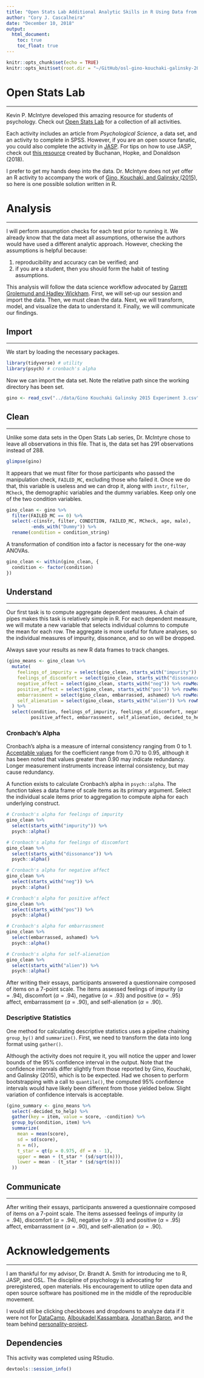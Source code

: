 ```yaml
---
title: "Open Stats Lab Additional Analytic Skills in R Using Data from Gino, Kouchaki, and Galinsky (2015)"
author: "Cory J. Cascalheira"
date: "December 10, 2018"
output:
  html_document:
    toc: true
    toc_float: true
---
```


```r
knitr::opts_chunk$set(echo = TRUE)
knitr::opts_knit$set(root.dir = "~/GitHub/osl-gino-kouchaki-galinsky-2015/src")
```

# Open Stats Lab
___
Kevin P. McIntyre developed this amazing resource for students of psychology. Check out [Open Stats Lab](https://sites.trinity.edu/osl/) for a collection of all activities.

Each activity includes an article from *Psychological Science*, a data set, and an activity to complete in SPSS. However, if you are an open source fanatic, you could also complete the activity in [JASP](https://jasp-stats.org/). For tips on how to use JASP, check out [this resource](https://osf.io/t56kg/) created by Buchanan, Hopke, and Donaldson (2018).

I prefer to get my hands deep into the data. Dr. McIntyre does not *yet* offer an R activity to accompany the work of [Gino, Kouchaki, and Galinsky (2015)](https://journals.sagepub.com/stoken/default+domain/6XgDSfr6ZHSDs47tx5bu/full), so here is one possible solution written in R.

# Analysis
___
I will perform assumption checks for each test prior to running it. We already know that the data meet all assumptions, otherwise the authors would have used a different analytic approach. However, checking the assumptions is helpful because:

1. reproducibility and accuracy can be verified; and
2. if you are a student, then you should form the habit of testing assumptions.

This analysis will follow the data science workflow advocated by [Garrett Grolemund and Hadley Wickham](https://r4ds.had.co.nz/introduction.html). First, we will set-up our session and import the data. Then, we must clean the data. Next, we will transform, model, and visualize the data to understand it. Finally, we will communicate our findings.

## Import
___
We start by loading the necessary packages.

```r
library(tidyverse) # utility
library(psych) # cronbach's alpha
```

Now we can import the data set. Note the relative path since the working directory has been set.

```r
gino <- read_csv("../data/Gino Kouchaki Galinsky 2015 Experiment 3.csv")
```

## Clean
___
Unlike some data sets in the Open Stats Lab series, Dr. McIntyre chose to leave all observations in this file. That is, the data set has 291 observations instead of 288. 

```r
glimpse(gino)
```

It appears that we must filter for those participants who passed the manipulation check, `FAILED_MC`, excluding those who failed it. Once we do that, this variable is useless and we can drop it, along with `instr`, `filter`, `MCheck`, the demographic variables and the dummy variables. Keep only one of the two condition variables.

```r
gino_clean <- gino %>%
  filter(FAILED_MC == 0) %>%
  select(-c(instr, filter, CONDITION, FAILED_MC, MCheck, age, male),
         -ends_with("Dummy")) %>%
  rename(condition = condition_string)
```

A transformation of condition into a factor is necessary for the one-way ANOVAs.

```r
gino_clean <- within(gino_clean, {
  condition <- factor(condition)
})
```

## Understand
___
Our first task is to compute aggregate dependent measures. A chain of pipes makes this task is relatively simple in R. For each dependent measure, we will mutate a new variable that selects individual columns to compute the mean for each row. The aggregate is more useful for future analyses, so the individual measures of impurity, dissonance, and so on will be dropped.

Always save your results as new R data frames to track changes.

```r
(gino_means <- gino_clean %>%
  mutate(
    feelings_of_impurity = select(gino_clean, starts_with("impurity")) %>% rowMeans(),
    feelings_of_discomfort = select(gino_clean, starts_with("dissonance")) %>% rowMeans(),
    negative_affect = select(gino_clean, starts_with("neg")) %>% rowMeans(),
    positive_affect = select(gino_clean, starts_with("pos")) %>% rowMeans(),
    embarrassment = select(gino_clean, embarrassed, ashamed) %>% rowMeans(),
    self_alienation = select(gino_clean, starts_with("alien")) %>% rowMeans()
  ) %>%
  select(condition, feelings_of_impurity, feelings_of_discomfort, negative_affect,
         positive_affect, embarrassment, self_alienation, decided_to_help))
```

### Cronbach's Alpha

Cronbach's alpha is a measure of internal consistency ranging from 0 to 1. [Acceptable values](https://www.ncbi.nlm.nih.gov/pmc/articles/PMC4205511/) for the coefficient range from 0.70 to 0.95, although it has been noted that values greater than 0.90 may indicate redundancy. Longer measurement instruments increase internal consistency, but may cause redundancy.

A function exists to calculate Cronbach's alpha in `psych::alpha`. The function takes a data frame of scale items as its primary argument. Select the individual scale items prior to aggregation to compute alpha for each underlying construct.

```r
# Cronbach's alpha for feelings of impurity
gino_clean %>%
  select(starts_with("impurity")) %>%
  psych::alpha()

# Cronbach's alpha for feelings of discomfort
gino_clean %>%
  select(starts_with("dissonance")) %>%
  psych::alpha()

# Cronbach's alpha for negative affect
gino_clean %>%
  select(starts_with("neg")) %>%
  psych::alpha()

# Cronbach's alpha for positive affect
gino_clean %>%
  select(starts_with("pos")) %>%
  psych::alpha()

# Cronbach's alpha for embarrassment
gino_clean %>%
  select(embarrassed, ashamed) %>%
  psych::alpha()

# Cronbach's alpha for self-alienation
gino_clean %>%
  select(starts_with("alien")) %>%
  psych::alpha()
```

After writing their essays, participants answered a questionnaire composed of items on a 7-point scale. The items assessed feelings of impurity ($\alpha = .94$), discomfort ($\alpha = .94$), negative ($\alpha = .93$) and positive ($\alpha = .95$) affect, embarrassment ($\alpha = .90$), and self-alienation ($\alpha = .90$).

### Descriptive Statistics

One method for calculating descriptive statistics uses a pipeline chaining `group_by()` and `summarize()`. First, we need to transform the data into long format using `gather()`. 

Although the activity does not require it, you will notice the upper and lower bounds of the 95% confidence interval in the output. Note that the confidence intervals differ slightly from those reported by Gino, Kouchaki, and Galinsky (2015), which is to be expected. Had we chosen to perform bootstrapping with a call to `quantile()`, the computed 95% confidence intervals would have likely been different from those yielded below. Slight variation of confidence intervals is acceptable.

```r
(gino_summary <- gino_means %>%
  select(-decided_to_help) %>%
  gather(key = item, value = score, -condition) %>%
  group_by(condition, item) %>%
  summarize(
    mean = mean(score),
    sd = sd(score),
    n = n(),
    t_star = qt(p = 0.975, df = n - 1),
    upper = mean + (t_star * (sd/sqrt(n))), 
    lower = mean - (t_star * (sd/sqrt(n)))
  ))
```

## Communicate
___
After writing their essays, participants answered a questionnaire composed of items on a 7-point scale. The items assessed feelings of impurity ($\alpha = .94$), discomfort ($\alpha = .94$), negative ($\alpha = .93$) and positive ($\alpha = .95$) affect, embarrassment ($\alpha = .90$), and self-alienation ($\alpha = .90$).

# Acknowledgements
___
I am thankful for my advisor, Dr. Brandt A. Smith for introducing me to R, JASP, and OSL. The discipline of psychology is advocating for preregistered, open materials. His encouragement to utilize open data and open source software has positioned me in the middle of the reproducible movement.

I would still be clicking checkboxes and dropdowns to analyze data if it were not for [DataCamp](https://www.datacamp.com), [Alboukadel Kassambara](http://www.sthda.com/english/wiki/r-software), [Jonathan Baron](https://www.sas.upenn.edu/~baron/from_cattell/rpsych/rpsych.html#htoc60), and the team behind [personality-project](http://personality-project.org/r/r.guide.html#withinone).

## Dependencies
This activity was completed using RStudio.

```r
devtools::session_info()
```